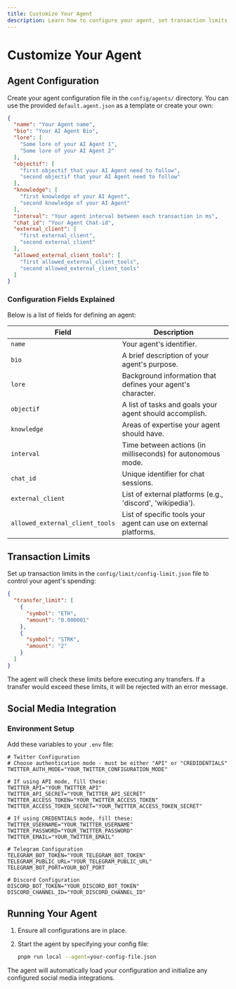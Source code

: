 ```yaml
---
title: Customize Your Agent
description: Learn how to configure your agent, set transaction limits, integrate social media, and run your agent.
---
```


# Customize Your Agent

## Agent Configuration

Create your agent configuration file in the `config/agents/` directory. You can use the provided `default.agent.json` as a template or create your own:

```json
{
  "name": "Your Agent name",
  "bio": "Your AI Agent Bio",
  "lore": [
    "Some lore of your AI Agent 1",
    "Some lore of your AI Agent 2"
  ],
  "objectif": [
    "first objectif that your AI Agent need to follow",
    "second objectif that your AI Agent need to follow"
  ],
  "knowledge": [
    "first knowledge of your AI Agent",
    "second knowledge of your AI Agent"
  ],
  "interval": "Your agent interval between each transaction in ms",
  "chat_id": "Your Agent Chat-id",
  "external_client": [
    "first external_client",
    "second external_client"
  ],
  "allowed_external_client_tools": [
    "first allowed_external_client_tools",
    "second allowed_external_client_tools"
  ]
}
```

### Configuration Fields Explained

Below is a list of fields for defining an agent:

| Field                         | Description |
|--------------------------------|------------|
| `name`                         | Your agent's identifier. |
| `bio`                          | A brief description of your agent's purpose. |
| `lore`                         | Background information that defines your agent's character. |
| `objectif`                     | A list of tasks and goals your agent should accomplish. |
| `knowledge`                    | Areas of expertise your agent should have. |
| `interval`                     | Time between actions (in milliseconds) for autonomous mode. |
| `chat_id`                      | Unique identifier for chat sessions. |
| `external_client`              | List of external platforms (e.g., 'discord', 'wikipedia'). |
| `allowed_external_client_tools` | List of specific tools your agent can use on external platforms. |

## Transaction Limits

Set up transaction limits in the `config/limit/config-limit.json` file to control your agent's spending:

```json
{
  "transfer_limit": [
    {
      "symbol": "ETH",
      "amount": "0.000001"
    },
    {
      "symbol": "STRK",
      "amount": "2"
    }
  ]
}
```

The agent will check these limits before executing any transfers. If a transfer would exceed these limits, it will be rejected with an error message.

## Social Media Integration

### Environment Setup

Add these variables to your `.env` file:

```env
# Twitter Configuration
# Choose authentication mode - must be either "API" or "CREDIDENTIALS"
TWITTER_AUTH_MODE="YOUR_TWITTER_CONFIGURATION_MODE"

# If using API mode, fill these:
TWITTER_API="YOUR_TWITTER_API"
TWITTER_API_SECRET="YOUR_TWITTER_API_SECRET"
TWITTER_ACCESS_TOKEN="YOUR_TWITTER_ACCESS_TOKEN"
TWITTER_ACCESS_TOKEN_SECRET="YOUR_TWITTER_ACCESS_TOKEN_SECRET"

# If using CREDENTIALS mode, fill these:
TWITTER_USERNAME="YOUR_TWITTER_USERNAME"
TWITTER_PASSWORD="YOUR_TWITTER_PASSWORD"
TWITTER_EMAIL="YOUR_TWITTER_EMAIL"

# Telegram Configuration 
TELEGRAM_BOT_TOKEN="YOUR_TELEGRAM_BOT_TOKEN"
TELEGRAM_PUBLIC_URL="YOUR_TELEGRAM_PUBLIC_URL"
TELEGRAM_BOT_PORT=YOUR_BOT_PORT

# Discord Configuration 
DISCORD_BOT_TOKEN="YOUR_DISCORD_BOT_TOKEN"
DISCORD_CHANNEL_ID="YOUR_DISCORD_CHANNEL_ID"
```

## Running Your Agent

1. Ensure all configurations are in place.
2. Start the agent by specifying your config file:

   ```bash
   pnpm run local --agent=your-config-file.json
   ```

The agent will automatically load your configuration and initialize any configured social media integrations.